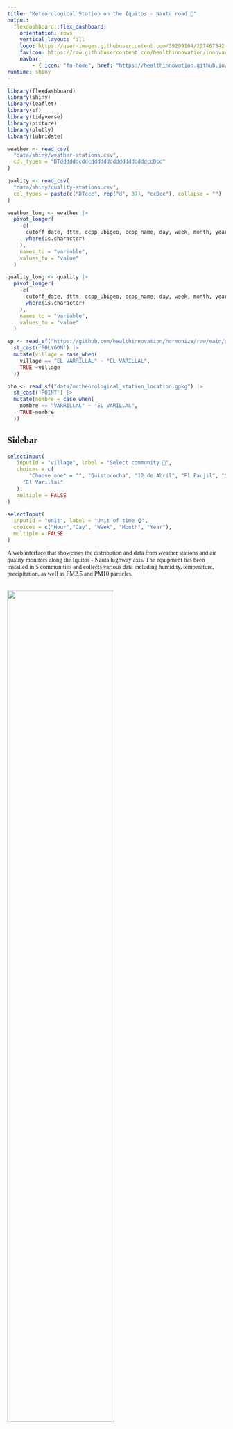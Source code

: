 ```yaml
---
title: "Meteorological Station on the Iquitos - Nauta road 🎏"
output: 
  flexdashboard::flex_dashboard:
    orientation: rows
    vertical_layout: fill
    logo: https://user-images.githubusercontent.com/39299104/207467842-d92416da-c312-4a9c-9cbf-a23a93da6465.png
    favicon: https://raw.githubusercontent.com/healthinnovation/innovar/gh-pages/favicon.ico
    navbar:
        - { icon: "fa-home", href: "https://healthinnovation.github.io/harmonize", align: right, title: "Return home"}
runtime: shiny
---
```


```{=html}
<style>
@import url('https://fonts.googleapis.com/css2?family=Roboto+Slab&display=swap');
body{
    font-family: 'Roboto Slab', serif;
}

.navbar{
    padding-left: 28px;
}

.navbar-logo {
    margin-top: 2px;
    width: 36.5px;
    position: fixed;
    left: 2px;
    margin-bottom: 2px;
}

.navbar-inverse {
    background-color: #070807;
    border-color: #070807;
}
.navbar-inverse .navbar-brand {
    color: #ffffff;
}
.navbar-inverse .navbar-nav>.active>a, .navbar-inverse .navbar-nav>.active>a:hover, .navbar-inverse .navbar-nav>.active>a:focus {
    color: #ffffff;
    background-color: #ffffff2e;
}
.navbar-inverse .navbar-nav>li>a {
    color: #ffffff;
}
.navbar-inverse .navbar-brand:hover, .navbar-inverse .navbar-brand:focus {
    color: #ffffff;
    background-color: #ffffff00;
}
.section.sidebar {
    top: 51px;
    background-color: rgb(255 255 255);
}
</style>
```

```r
library(flexdashboard)
library(shiny)
library(leaflet)
library(sf)
library(tidyverse)
library(pixture)
library(plotly)
library(lubridate)
```

```r
weather <- read_csv(
  "data/shiny/weather-stations.csv", 
  col_types = "DTddddddcddcddddddddddddddddddccDcc"
)

quality <- read_csv(
  "data/shiny/quality-stations.csv",
  col_types = paste(c("DTccc", rep("d", 37), "ccDcc"), collapse = "")
)
```

```r
weather_long <- weather |> 
  pivot_longer(
    -c(
      cutoff_date, dttm, ccpp_ubigeo, ccpp_name, day, week, month, year,
      where(is.character)
    ),
    names_to = "variable",
    values_to = "value"
  )

quality_long <- quality |> 
  pivot_longer(
    -c(
      cutoff_date, dttm, ccpp_ubigeo, ccpp_name, day, week, month, year,
      where(is.character)
    ),
    names_to = "variable",
    values_to = "value"
  )
```

```r
sp <- read_sf("https://github.com/healthinnovation/harmonize/raw/main/data/processed/tracking_area_by_communities.gpkg") |> filter(village %in% c("12 DE ABRIL","SAN LUCAS", "EL PAUJIL", "EL VARRILLAL", "QUISTOCOCHA")) |>
  st_cast('POLYGON') |>
  mutate(village = case_when(
    village == "EL VARRILLAL" ~ "EL VARILLAL",
    TRUE ~village
  ))

pto <- read_sf("data/metheorological_station_location.gpkg") |>
  st_cast('POINT') |>
  mutate(nombre = case_when(
    nombre == "VARRILLAL" ~ "EL VARILLAL",
    TRUE~nombre
  ))
```

## Sidebar {.sidebar}

```r
selectInput(
   inputId = "village", label = "Select community 🔎", 
   choices = c(
       "Choose one" = "", "Quistococha", "12 de Abril", "El Paujil", "San Lucas", 
     "El Varillal"
   ),
   multiple = FALSE
)
```

```r
selectInput(
  inputId = "unit", label = "Unit of time ⌚",
  choices = c("Hour","Day", "Week", "Month", "Year"),
  multiple = FALSE
)
```

<p>A web interface that showcases the distribution and data from weather stations and air quality monitors along the Iquitos - Nauta highway axis. The equipment has been installed in 5 communities and collects various data including humidity, temperature, precipitation, as well as PM2.5 and PM10 particles.</p>

<br/> <img src="https://raw.githubusercontent.com/healthinnovation/harmonize/main/img/Harmonize_logo.png" width="70%" align="left"/> <br/> <br/> <br/> <br/> <br/> <img src="https://raw.githubusercontent.com/healthinnovation/harmonize/app/icons/cayetano.svg" width="70%"/>

## Column

###  {data-width="1750"}

```r
output$map <- renderLeaflet({
  
  output$map <- renderLeaflet({
    leaflet() |>
      addProviderTiles(provider = providers$Esri.WorldImagery,group = "Esri.WorldImagery") 
  })

  observe({
    comunidad <- toupper(input$village)
    if (comunidad == ""){
      region <- sp
      leafletProxy("map") |>
        clearShapes() |>
        addPolygons(
          data = region,
          color = "yellow",
          fill = NA,
          weight = 3,
          opacity = 1
          ) |>
        addMarkers(data = pto,icon = iconList("Meteorological station" = makeIcon("https://raw.githubusercontent.com/ambarja/utilsUPCH/37eaf7c2fd380449b038a5804955e98cfd1fd7bc/estacion_meteorologica_v2.svg",iconWidth = 20,iconHeight = 20)),popup = pto$clasificacion) |>

        setView(lng = -73.39127,lat =-4.03404 ,zoom = 9)
    }else{
      estacion <- pto |> filter(nombre %in% comunidad)
      region <- sp |> filter(village %in% comunidad)
      bbox <- region |> st_bbox()
      lng <- (bbox[["xmin"]] + bbox[["xmax"]])/2 
      lat <- (bbox[["ymin"]] + bbox[["ymax"]])/2
      leafletProxy("map") |>
        clearShapes() |>
        clearMarkers() |>
        addPolygons(
          data = region,
          color = "yellow",
          fill = NA,
          weight = 2,
          opacity = 1) |>
        addMarkers(data = estacion,icon = iconList("Meteorological station" = makeIcon("https://raw.githubusercontent.com/ambarja/utilsUPCH/main/estacion_meteorologica.svg",iconWidth = 20,iconHeight = 20)),popup = estacion$clasificacion) |>
        
        flyTo(lng = lng,lat = lat,zoom = 15)
    }
    
  })
})
leafletOutput('map')
```

### 

```r
quistococha_url <- "https://user-images.githubusercontent.com/23284899/241096084-d2265c39-bdb4-40ca-8eaf-e15a730483b1.jpg"
sanlucas_url <- "https://user-images.githubusercontent.com/23284899/241096089-e6c0df8a-aab0-44fa-9ef9-4e904385c58e.jpg"
docedeabril_url <- "https://user-images.githubusercontent.com/23284899/241096093-cc752bb7-9477-4ecc-ba6b-a2823b9bb73a.jpg"
elvarillal_url <- "https://user-images.githubusercontent.com/23284899/241096098-f3be7565-324c-4114-82e5-cf18075b9305.jpg"
elpaujil_url <- "https://user-images.githubusercontent.com/23284899/241096092-c70968d2-6b0f-4700-8157-3d59487cd04c.jpg"
      
```

```r
plot_line <- function(data, x, y = value, color, title) {
  line_plot = data |> 
      ggplot(aes({{x}}, {{y}})) +
      geom_line(color = color) +
      labs(y = "", x = "", title = title) +
      theme_bw()
    line_plot |> 
      ggplotly() |> 
      config(displayModeBar = FALSE)
}
```

```r
plot_unit <- function(data, variable, ccpp, unit = "Hour", color, title) {
  data_filter <- data |> 
    filter(variable == variable, ccpp == ccpp)
  if (unit == "Hour") {
    plot_line(data_filter, x = dttm, color = color, title = title)
  }
  if (unit == "Day") {
    data_plot <- data_filter |> 
      group_by(day) |> 
      summarise(value = mean(value, na.rm = TRUE))
    plot_line(data_filter, x = day, color = color, title = title)
  }
  if (unit == "Week") {
    data_plot <- data_filter |> 
      group_by(week) |> 
      summarise(value = mean(value, na.rm = TRUE))
    plot_line(data_filter, x = week, color = color, title = title)
  }
  if (unit == "Month") {
    data_plot <- data_filter |> 
      group_by(month) |> 
      summarise(value = mean(value, na.rm = TRUE))
    plot_line(data_filter, x = month, color = color, title = title)
  }
  if (unit == "Year") {
    data_plot <- data_filter |> 
      group_by(year) |> 
      summarise(value = mean(value, na.rm = TRUE))
    plot_line(data_filter, x = year, color = color, title = title)
  }
}
```

```r
# Temperature
renderUI({
  comunidad <- toupper(input$village)
  unit <- input$unit
  if(comunidad == ""){
    renderPixfigure({
      pixfigure(quistococha_url)
    })
  } else {
    plot_unit(
      weather_long, variable = "Temp_out", ccpp = comunidad, unit = unit, 
      color = "#FF3030", title = "Temperature (˚C)"
    )
  }
})
```

## Column {data-width="350"}

### 

```r
# Rain
renderUI({
  comunidad <- toupper(input$village)
  unit <- input$unit
  if(comunidad == ""){
    renderPixfigure({
      pixfigure(sanlucas_url)
    })
  } else {
    plot_unit(
      weather_long, variable = "Rain", ccpp = comunidad, unit = unit, 
      color = "#1E90FF", title = "Rain (mm)"
    )
  }
})

```

### 

```r
# Humidity
renderUI({
  comunidad <- toupper(input$village)
  unit <- input$unit
  if(comunidad == ""){
    renderPixfigure({
      pixfigure(docedeabril_url)
    })
  } else {
    plot_unit(
      weather_long, variable = "Out_Humm", ccpp = comunidad, unit = unit, 
      color = "#87CEEB", title = "Humidity"
    )
  }
})
```

### 

```r
# PM2.5
renderUI({
  comunidad <- toupper(input$village)
  unit <- input$unit
  if(comunidad == ""){
    renderPixfigure({
      pixfigure(elvarillal_url)
    })
  } else {
    plot_unit(
      quality_long, variable = "p_2_5_um", ccpp = comunidad, unit = unit, 
      color = "#FF8247", title = "PM2.5"
    )
  }
})
```

### 

```r
# PM10
renderUI({
  comunidad <- toupper(input$village)
  unit <- input$unit
  if(comunidad == ""){
    renderPixfigure({
      pixfigure(elpaujil_url)
    })
  } else {
    plot_unit(
      quality_long, variable = "p_10_0_um", ccpp = comunidad, unit = unit, 
      color = "#3CB371", title = "PM10"
    )
  }
})

```
